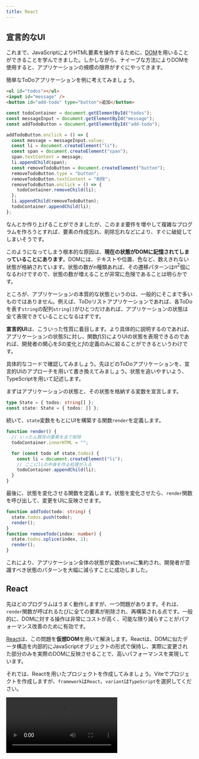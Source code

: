 ```yaml
---
title: React
---
```



## 宣言的なUI

これまで、JavaScriptによりHTML要素を操作するために、[DOM](/docs/trial-session/dom/)を用いることができることを学んできました。しかしながら、ナイーブな方法によりDOMを使用すると、アプリケーションの規模の限界がすぐにやってきます。

簡単なToDoアプリケーションを例に考えてみましょう。

```html title="index.html"
<ul id="todos"></ul>
<input id="message" />
<button id="add-todo" type="button">追加</button>
```

```js title="script.js"
const todoContainer = document.getElementById("todos");
const messageInput = document.getElementById("message");
const addTodoButton = document.getElementById("add-todo");

addTodoButton.onclick = () => {
  const message = messageInput.value;
  const li = document.createElement("li");
  const span = document.createElement("span");
  span.textContent = message;
  li.appendChild(span);
  const removeTodoButton = document.createElement("button");
  removeTodoButton.type = "button";
  removeTodoButton.textContent = "削除";
  removeTodoButton.onclick = () => {
    todoContainer.removeChild(li);
  };
  li.appendChild(removeTodoButton);
  todoContainer.appendChild(li);
};
```

<ViewSource url={import.meta.url} path="_samples/todo-dom" />

なんとか作り上げることができましたが、このまま要件を増やして複雑なプログラムを作ろうとすれば、要素の作成忘れ、削除忘れなどにより、すぐに破綻してしまいそうです。

このようになってしまう根本的な原因は、**現在の状態がDOMに記憶されてしまっていることにあります**。DOMには、テキストや位置、色など、数えきれない状態が格納されています。状態の数が$n$種類あれば、その遷移パターンは$n^2$個になるわけですので、状態の数が増えることが非常に危険であることは明らかです。

ところが、アプリケーションの本質的な状態というのは、一般的にそこまで多いものではありません。例えば、ToDoリストアプリケーションであれば、各ToDoを表す`string`の配列`string[]`がひとつだけあれば、アプリケーションの状態は全て表現できていることになるはずです。

**宣言的UI**は、こういった性質に着目します。より具体的に説明するのであれば、アプリケーションの状態$S$に対し、関数$f(S)$によりUIの状態を表現できるのであれば、開発者の関心を$S$の変化と$f$の定義のみに絞ることができるというわけです。

具体的なコードで確認してみましょう。先ほどのToDoアプリケーションを、宣言的UIのアプローチを用いて書き換えてみましょう。状態を追いやすいよう、TypeScriptを用いて記述します。

まずはアプリケーションの状態と、その状態を格納する変数を宣言します。

```typescript
type State = { todos: string[] };
const state: State = { todos: [] };
```

続いて、`state`変数をもとにUIを構築する関数`render`を定義します。

```typescript
function render() {
  // いったん既存の要素を全て削除
  todoContainer.innerHTML = "";

  for (const todo of state.todos) {
    const li = document.createElement("li");
    // ここにliの中身を作る処理が入る
    todoContainer.appendChild(li);
  }
}
```

最後に、状態を変化させる関数を定義します。状態を変化させたら、`render`関数を呼び出して、変更をUIに反映させます。

```typescript
function addTodo(todo: string) {
  state.todos.push(todo);
  render();
}
function removeTodo(index: number) {
  state.todos.splice(index, 1);
  render();
}
```

<ViewSource url={import.meta.url} path="_samples/todo-declarative" />

これにより、アプリケーション全体の状態が変数`state`に集約され、開発者が意識すべき状態のパターンを大幅に減らすことに成功しました。

## React

先ほどのプログラムはうまく動作しますが、一つ問題があります。それは、`render`関数が呼ばれるたびに全ての要素が削除され、再構築される点です。一般的に、DOMに対する操作は非常にコストが高く、可能な限り減らすことがパフォーマンス改善のために有効です。

[React](https://ja.reactjs.org/)は、この問題を**仮想DOM**を用いて解決します。Reactは、DOMに似たデータ構造を内部的にJavaScriptオブジェクトの形式で保持し、実際に変更された部分のみを実際のDOMに反映させることで、高いパフォーマンスを実現しています。

それでは、Reactを用いたプロジェクトを作成してみましょう。Viteでプロジェクトを作成しますが、`framework`は`React`、`variant`は`TypeScript`を選択してください。

<video src={createReactProjectVideo} controls />

:::tip[Reactの使用に最低限必要なパッケージ]

Reactを新規プロジェクトではなく、既存のウェブプロジェクトで用いる場合には、[`react`パッケージ](https://www.npmjs.com/package/react)と、[`react-dom`パッケージ](https://www.npmjs.com/package/react-dom)が必要です。

また、React本体はTypeScriptに対応していないので、TypeScriptプロジェクトでReactを用いるためには`@types`パッケージを加えてインストールする必要があります。

```json title="package.json (抜粋)"
{
  "dependencies": {
    "react": "^18.2.0",
    "react-dom": "^18.2.0"
  },
  "devDependencies": {
    "@types/react": "^18.0.28",
    "@types/react-dom": "^18.0.11"
  }
}
```

:::

## <Term>JSX</Term>

Reactを使用するプロジェクトでは、通常<Term>**JSX**</Term>と呼ばれる、JavaScriptの拡張構文も用いられます。拡張子は`.jsx`で、TypeScriptとともに用いるためには`.tsx`となります。Viteのテンプレートからプロジェクトを作成した場合には、`main.tsx`と`App.tsx`が作成されるはずです。

`main.tsx`はHTMLから直接実行されるファイルで、`id`属性に`root`を持つ要素の中をReactにより管理する旨を示しています。また、このファイルから`App.tsx`で定義された関数`App`が読み込まれています。詳細は重要ではないのでここでは扱いません。

```tsx title="main.tsx"
ReactDOM.createRoot(document.getElementById("root")!).render(
  <React.StrictMode>
    <App />
  </React.StrictMode>,
);
```

:::tip[Non-null assertion operator]

`document.getElementById("root")`の直後に続く`!`記号は、TypeScriptのnon-null assertion operatorです。`document.getElementById`関数は、要素が見つからなかった場合に`null`を返すため、戻り値は`HTMLElement | null`型と定義されています。`null`である可能性がないことをプログラマが保証することをTypeScriptに伝える記号が`!`です。なお、`tsconfig.json`の設定によってはこのエラーは表示されません。

```typescript
document.getElementById("root").textContent; // Object is possibly 'null'.
document.getElementById("root")!.textContent; // OK
```

:::

それでは、`App.tsx`を書き換えながら、Reactの動作を確認していきましょう。まずは、`App.tsx`を次のように修正します。

```tsx title="App.tsx"
export default function App() {
  return <div>Hello React</div>;
}
```

<ViewSource url={import.meta.url} path="_samples/react-hello-world" />

このプログラムを実行すると、`div`要素が生成され、その中に`Hello React`が表示されます。3行目の`<div>Hello React</div>`が見慣れない文法ですね。

JSXでは、`<div>`のように、**HTMLの開始タグに似た記号が現れると、対応する終了タグまで囲まれた部分を、「JSX要素」を生成する式と解釈する**ようになります。この部分のことを以後便宜的にJSX式と呼ぶことにします。

JSX式は、JSX要素 (`JSX.Element`型の値) を生成します。この値はごく一般的なオブジェクトで、変数に代入するなど、他の値と同じように扱うことが可能です。

```tsx title="App.tsx"
const message: JSX.Element = <div>Hello React</div>;

export default function App() {
  return message;
}
```

:::tip[JSX式のトランスパイル結果]

JSX式は、Viteなどの<Term>トランスパイラ</Term>により<Term>トランスパイル</Term>されると、関数呼び出しになります。例えば、

```tsx
const message: JSX.Element = <div>Hello React</div>;
```

は、次のように<Term>トランスパイル</Term>されます。

```javascript
const message = React.createElement("div", null, "Hello React");
```

:::

Reactは、`App`関数の戻り値として`JSX.Element`が返されると、それをもとに実際のDOMを構築します。この例では、`div`要素を作成し、その中に`Hello React`というテキストを挿入します。つまり、この`JSX.Element`が、先ほどの**仮想DOM**なるものの実体です。

JSX式の中に括弧`{}`が現れると、その内部は通常のJavaScript式として評価されるようになります。これを利用して、HTML構造の中にJavaScriptによる計算結果を埋め込むことができます。

```tsx title="App.tsx"
export default function App() {
  return <div>1 + 1 = {1 + 1}</div>;
}
```

属性の値部分にも`{}`が使用できます。

```tsx title="App.tsx"
export default function App() {
  return <input placeholder={new Date().toString()} />;
}
```

JSX式とJavaScriptの間を行き来することもできます。

```tsx title="App.tsx"
const age = 22;

export default function App() {
  return (
    <p>
      {age >= 20 ? (
        <span>いらっしゃいませ！</span>
      ) : (
        <strong>お酒は20歳になってから！</strong>
      )}
    </p>
  );
}
```

:::tip[条件演算子 (三項演算子)]

`?`と`:`の組で表される演算子は、**条件演算子 (三項演算子)** です。条件式の評価結果が真なら2つめの式を、偽なら3つめの式を評価します。

```javascript
const a = 5;
const b = 6;
const max = a > b ? a : b; // 6
```

:::

![JSXとJavaScriptの入れ子構造](./jsx-and-javascript.png)

### 課題

自分のテストの点数を表す変数`score`を用意し、Reactで次を満たすプログラムを作成してください。

- `score`が80以上なら`大変よくできました。`と表示する。
- `score`が50以上80未満なら`よくできました。`と表示する。
- `score`が50未満なら`もう少し頑張りましょう。`と表示する。

<Answer>

解答例1

条件演算子をネストして、条件分岐を表現します。

```tsx title="App.tsx"
const score: number = 80;

export default function App() {
  return (
    <>
      {score >= 80 ? (
        <div>大変よくできました。</div>
      ) : score >= 50 ? (
        <div>よくできました。</div>
      ) : (
        <div>もう少し頑張りましょう。</div>
      )}
    </>
  );
}
```

<ViewSource url={import.meta.url} path="_samples/test-score" />

解答例2

次のように変数にJSX要素を代入しておき、最後にその変数を返すという方法もあります。

```tsx title="App.tsx"
const score: number = 80;

export default function App() {
  let message: JSX.Element;
  if (score >= 80) {
    message = <div>大変よくできました。</div>;
  } else if (score >= 50) {
    message = <div>よくできました。</div>;
  } else {
    message = <div>もう少し頑張りましょう。</div>;
  }
  return message;
}
```

<ViewSource url={import.meta.url} path="_samples/another-test-score" />

</Answer>

## JSXにおける条件分岐

JSX要素は式の形で表現されるため、内部で`if`文や`for`文といった制御構造は用いることができません。

前項で扱ったように、`if〜else`構造を式として表現するためには、条件演算子が使用できます。一方、`else if`を含まない単純な`if`に相当する構造をJSX式として表現するためには、通常`&&`演算子が用いられます。例を見てみましょう。

```tsx title="App.tsx"
const age = 20;

export default function App() {
  return (
    <form>
      <input placeholder="お名前" />
      <button>送信</button>
      {age < 18 && <p>18歳未満の場合は保護者の同意が必要です。</p>}
    </form>
  );
}
```

:::tip[JSXと閉じタグ]

JSXでは、HTMLにおいて閉じタグが必須でない要素 (この例では`input`要素) でも閉じタグが必須となります。

:::

このプログラムは、`age`変数が`18`以上である場合のみメッセージを表示します。これは、`&&`演算子の挙動を利用した手法です。これまで、`&&`演算子は両辺が`true`であれば`true`を返す演算子であるとしてきました。しかしながら、[`&&`演算子のより一般的な定義](https://developer.mozilla.org/ja/docs/Web/JavaScript/Reference/Operators/Logical_AND)は、**左辺が[<Term>truthy</Term>](https://developer.mozilla.org/ja/docs/Glossary/Truthy)であれば右辺の値を、そうでなければ左辺の値を返す演算子**です。

```typescript
const a = 3 && 4; // 3はtruthyなのでaは4
const b = null && "Hello"; // nullはfalsyなのでbはnull
```

つまり、`age < 18 && <p>18歳未満の...</p>`という式は、ageが`18`未満のとき`<p>18歳未満の...</p>` (`JSX.Element`) に、そうでないときに`false`になります。

さらに、Reactは、**JSX中に現れた`false`や`null`、`undefined`といった値は無視します**。これにより、`if`に似た構造が表現できるわけです。

:::tip[truthyとfalsy]

JavaScriptでは、if文やwhile文などの制御構造も、条件式の結果がtruthyであるかを確認しています。

```typescript
if ("") {
  // 空文字列はfalsyなのでこの部分は実行されない
}
```

Boolean関数は、truthyな値を`true`に、falsyな値を`false`に変換します。

```typescript
Boolean(null); // false
Boolean("Hello"); // true
```

:::

## JSXにおける繰り返し

Reactでは、JSXの子要素として配列を指定することができます。ただし、**配列の要素が`JSX.Element`型である場合、各要素の`key`属性に重複しない値を指定する必要があります**。

```tsx title="App.tsx"
const listItems = [
  <li key="1">要素1</li>,
  <li key="2">要素2</li>,
  <li key="3">要素3</li>,
];

export default function App() {
  return <ul>{listItems}</ul>;
}
```

この性質から、Reactにおいて[`Array#map`メソッド](https://developer.mozilla.org/ja/docs/Web/JavaScript/Reference/Global_Objects/Array/map)は、繰り返し構文の代わりとして非常によく用いられます。次の例は、`Student[]`型の変数`students`が、`Array#map`により`JSX.Element[]`の値に変換され、`ul`要素の子要素に指定されています。

```tsx title="App.tsx"
type Student = { id: string; name: string; age: number };

const students: Student[] = [
  { id: "J4-220000", name: "田中", age: 19 },
  { id: "J5-220001", name: "鈴木", age: 18 },
  { id: "J6-230001", name: "佐藤", age: 20 },
];

export default function App() {
  return (
    <ul>
      {students.map((student) => (
        <li key={student.id}>
          {student.name} ({student.age})
        </li>
      ))}
    </ul>
  );
}
```

### 課題

先程の`students`のデータを用いて、次のような表を作ってみましょう。

| 学籍番号  | 名前 | 年齢 |
| --------- | ---- | ---- |
| J4-220000 | 田中 | 19   |
| J5-220001 | 鈴木 | 18   |
| J6-230001 | 佐藤 | 20   |

<Answer>

```tsx title="App.tsx"
type Student = { id: string; name: string; age: number };

const students: Student[] = [
  { id: "J4-220000", name: "田中", age: 19 },
  { id: "J5-220001", name: "鈴木", age: 18 },
  { id: "J6-230001", name: "佐藤", age: 20 },
];

export default function App() {
  return (
    <table>
      <thead>
        <tr>
          <th>学生証番号</th>
          <th>名前</th>
          <th>年齢</th>
        </tr>
      </thead>
      <tbody>
        {students.map((student) => (
          <tr key={student.id}>
            <td>{student.id}</td>
            <td>{student.name}</td>
            <td>{student.age}</td>
          </tr>
        ))}
      </tbody>
    </table>
  );
}
```

<ViewSource url={import.meta.url} path="_samples/table" />

</Answer>

## コンポーネント

Reactでは、**大文字の名前から始まる関数**を、**コンポーネント**として使用できます。コンポーネントとなる関数は、`JSX.Element`を返さなければなりません。次の例では、自作のコンポーネント`Greeting`を定義しています。なお、`main.tsx`から呼び出される`App`もまたコンポーネントです。

```tsx title="App.tsx"
function Greeting() {
  return <p>Hello World!</p>;
}

export default function App() {
  return (
    <div>
      <Greeting />
    </div>
  );
}
```

属性を指定した場合、属性名と属性の値の組み合わせからなるオブジェクトがコンポーネントの第1引数に渡されます。この引数は通常`props`と命名されます。属性名は通常<Term>キャメルケース</Term>で表記されます。

```tsx title="App.tsx"
type GreetingProps = { myName: string };

function Greeting(props: GreetingProps) {
  return <p>Hello {props.myName}!</p>;
}

export default function App() {
  return (
    <div>
      <Greeting myName="田中" />
    </div>
  );
}
```

属性名には文字列しか指定できませんが、属性の値にはJavaScriptの任意の値が使用できます。次の例では、`Clock`コンポーネントの`now`属性に`Date`オブジェクトを指定しています。

```tsx title="App.tsx"
type ClockProps = { now: Date };

function Clock(props: ClockProps) {
  return <p>現在は {props.now.toString()}!</p>;
}

export default function App() {
  return (
    <div>
      <Clock now={new Date()} />
    </div>
  );
}
```

## `useState`フックと状態

Reactでは、**フック**と呼ばれる、コンポーネント内のみから呼び出すことのできる特別な関数を使用できます。フックは通常`use`から始まる名前の関数となっています。[`useState`フック](https://ja.reactjs.org/docs/hooks-reference.html#usestate)は、最も基本的なフックで、**コンポーネントに状態を持たせるためのフック**です。次の例は、状態`count`が、ボタンがクリックされるたびに1ずつ増加していくアプリケーションです。

```tsx title="App.tsx"
import { useState } from "react";

export default function App() {
  const [count, setCount] = useState<number>(0);

  const increment = () => {
    setCount(count + 1);
  };

  return (
    <div>
      <p>{count}</p>
      <button type="button" onClick={increment}>
        増やす
      </button>
    </div>
  );
}
```

`useState`関数は、**コンポーネントに持たせる状態の初期値を引数にとり、コンポーネントの状態を作成する関数**です。型パラメータを用いて、状態の型を指定できます。この例では、初期値が`0`であるような`number`型の状態を作成しています。

`useState`関数の戻り値は、**要素数2の配列で、0番目の要素が現在の状態を、1番目の要素が状態を更新するための関数**になります。もう少し厳密な表現を用いるのであれば、`useState<T>`関数の戻り値は`[T, (value: T) => void]`型とみなせます。

:::tip[配列の分割代入]

先ほどのプログラムにおいて

```tsx
const [count, setCount] = useState(0);
```

は、[**分割代入**](https://developer.mozilla.org/ja/docs/Web/JavaScript/Reference/Operators/Destructuring_assignment)という記法であり、次のように動作します。

```tsx
const useStateResult = useState(0);
const count = useStateResult[0];
const setCount = useStateResult[1];
```

:::

:::tip[`void`型]

`void`型は、通常関数の戻り値にのみ使用される型で、関数が値を返さないことを示します。

:::

`App`関数内で定義されている`increment`関数では、`setCount`関数に対し、現在の状態である`count`変数に`1`を加えた値を引数として渡しています。これにより、`increment`関数が呼ばれると、状態`count`が増加するようになります。

:::tip[フック呼び出しの制約]

Reactのフックは、コンポーネントの中で**毎度同じ回数、同じ順序で呼ばれる**必要があります。ですので、`if`などの制御構造の中でフックを呼び出すことは通常ありません。この理由は次の項で判明します。

```tsx
function App() {
  if (condition) {
    // フックが呼び出される順番や回数が変わってはならない
    // const [state, setState] = useState(0);
  }
  return <div />;
}
```

:::

## コンポーネント関数が実行されるタイミング

Reactにおけるコンポーネントとは、`JSX.Element`を返す関数を指すのでした。では、この関数は、どういったタイミングで実行されるのでしょうか。

この疑問に対する回答を探るため、先ほど作成したApp関数の先頭に、`console.log`を追加してみましょう。これにより、`App`関数が実行されるタイミングで、コンソールにメッセージが表示されるようになります。

```tsx title="App.tsx"
import { useState } from "react";

export default function App() {
  const [count, setCount] = useState<number>(0);
  console.log(`count = ${count}`);

  const increment = () => {
    setCount(count + 1);
  };

  return (
    <div>
      <p>{count}</p>
      <button type="button" onClick={increment}>
        増やす
      </button>
    </div>
  );
}
```

<ViewSource url={import.meta.url} path="_samples/react-component-function" />

このプログラムを実行することで、`App`関数は、初回読み込み時と、ボタンがクリックされたタイミングで実行されていることが分かります。

<video src={componentRenderingVideo} controls muted />

つまり、Reactは、**状態が変化するたびにコンポーネント関数を実行し、その結果得られた`JSX.Element`の変化を検知してDOMに反映させている**のです。

## ユーザー入力を扱う

Reactでは、入力可能な要素の`value`属性を固定すると、その要素には入力できなくなります。

```tsx title="App.tsx"
export default function App() {
  return <input value="Fixed" />; // 入力できない
}
```

<ViewSource url={import.meta.url} path="_samples/react-fixed-input" />

`onChange`イベントを受け取って入力した値をコンポーネントの状態に反映させることで、ユーザー入力とコンポーネントの状態を同期させることができるようになります。

```tsx title="App.tsx"
import { useState } from "react";

export default function App() {
  const [text, setText] = useState("");

  return (
    <>
      <input
        value={text}
        onChange={(e) => {
          setText(e.target.value);
        }}
      />
      <p>入力されたテキスト: {text}</p>
    </>
  );
}
```

<ViewSource url={import.meta.url} path="_samples/react-fixed-input" />

`onChange`属性には、要素のテキストが変更された際に発生するイベントのイベントハンドラを指定します。Reactの`onChange`属性は、DOMの[`change`イベント](https://developer.mozilla.org/ja/docs/Web/API/HTMLElement/change_event)ハンドラと同様に記述することができ、第1引数には[`Event`オブジェクト](https://developer.mozilla.org/ja/docs/Web/API/Event)に似た値が与えられます。

[`Event#target`](https://developer.mozilla.org/ja/docs/Web/API/Event/target)プロパティには、イベントが発生した要素 (上の例では[`HTMLInputElement`](https://developer.mozilla.org/ja/docs/Web/API/HTMLInputElement)) が格納されます。このオブジェクトの[`value`プロパティ](https://developer.mozilla.org/en-US/docs/Web/API/HTMLInputElement)を通して入力されようとしている値が取得できるので、この値を`setText`関数を用いて状態に反映させています。

![入力されたデータの流れ](./input-data-flow.png)

## 複数のコンポーネントで状態を共有する

親コンポーネント`App`と子コンポーネント`TextField`の関係があったとします。`TextField`コンポーネントで編集可能な状態を、親コンポーネント`App`でも使用したいとします。

複数のコンポーネントで共通の状態が必要となる場合、**それら全てが持つ共通の親コンポーネントで状態を定義する必要があります**。この場合では、親コンポーネントである`App`に状態を定義するのが正解です。

子コンポーネントには、**現在の状態の値そのものと、状態を更新するための関数を属性を経由して渡せば**、通常の状態と同じように使用できるようになります。

```tsx title="App.tsx"
import { useState } from "react";

type TextFieldProps = {
  value: string;
  onChange: (value: string) => void;
};

function TextField(props: TextFieldProps) {
  return (
    <input
      value={props.value}
      onChange={(e) => {
        props.onChange(e.target.value);
      }}
    />
  );
}

export default function App() {
  const [text, setText] = useState("");

  return (
    <>
      <TextField value={text} onChange={setText} />
      <p>入力されたテキスト: {text}</p>
    </>
  );
}
```

<ViewSource url={import.meta.url} path="_samples/react-prop-forwarding" />

## 複雑な状態を扱う

`useState`が作成可能な状態は、何もプリミティブな値のみに限りません。オブジェクトの形の状態を作成することで、より複雑な状態を表現することができます。以前扱ったToDoアプリを、Reactを用いて書き直してみましょう。

```tsx title="App.tsx"
import { useState } from "react";

type Todo = { id: number; title: string };

export default function App() {
  const [todos, setTodos] = useState<Todo[]>([]);
  const [nextId, setNextId] = useState(1);
  const [newTodo, setNewTodo] = useState("");

  const addTodo = () => {
    setTodos([...todos, { id: nextId, title: newTodo }]);
    setNextId(nextId + 1);
    setNewTodo("");
  };

  const removeTodo = (id: number) => {
    setTodos(todos.filter((todo) => todo.id !== id));
  };

  return (
    <>
      <ul>
        {todos.map((todo) => (
          <li key={todo.id}>
            <span>{todo.title}</span>
            <button
              type="button"
              onClick={() => {
                removeTodo(todo.id);
              }}
            >
              削除
            </button>
          </li>
        ))}
      </ul>
      <div>
        <input
          value={newTodo}
          onChange={(e) => {
            setNewTodo(e.target.value);
          }}
        />
        <button type="button" onClick={addTodo}>
          追加
        </button>
      </div>
    </>
  );
}
```

<ViewSource url={import.meta.url} path="_samples/react-todo" />

この例では、ToDo一覧を保持する状態`todos`と、次のIDを保持する状態`nextId`、そして新規作成用のテキストボックスの内容を保持する状態`newTodo`に分けて状態を管理しています。

:::tip[Reactとイミュータビリティ]

[オブジェクトの参照](/docs/browser-apps/reference/)節で扱ったように、JavaScriptオブジェクトは参照として扱われます。Reactでは、**状態として保存されたオブジェクトの参照先への変更は許可されていません**。例えば、先ほどのプログラムの`addTodo`関数と`removeTodo`関数は、次のように書き換えることはできません。これは、この方法ではReactが状態が変化したことを検知できないからです。

```tsx
const addTodo = () => {
  todos.push({ id: nextId, title: newTodo });
};
const removeTodo = (id: number) => {
  todos.splice(
    todos.findIndex((todo) => todo.id === id),
    1,
  );
};
```

オブジェクトの中身が変化しないとき、そのオブジェクトは<Term>**イミュータブル**</Term>であるといいます。一方、`Array#push`メソッドや`Array#splice`メソッドは、配列の中身を変化させます。このように、<Term>ミュータブル</Term>な操作を伴う関数を、**破壊的**であるという場合があります。破壊的メソッドは React の状態に対して使用できません。

:::

:::tip[スプレッド構文]

[スプレッド構文](https://developer.mozilla.org/ja/docs/Web/JavaScript/Reference/Operators/Spread_syntax)は、配列やオブジェクトを、別の配列やオブジェクトに展開するための記法です。重複するプロパティがある場合は、後に記載されたものが優先されます。

```typescript
const array1 = [1, 2, 3];
const array2 = [...array1, 4, 5]; // [1, 2, 3, 4, 5]

const object1 = { name: "田中", age: 18 };
const object2 = { ...object1, age: 19, address: "東京" }; // { name: "田中", age: 19, address: "東京" }
```

:::

## 演習問題1

ToDoリストの要素を上下に移動させる機能を追加しましょう

<ViewSource url={import.meta.url} path="_samples/todo-up-down" />

## 演習問題2

ToDoリストの要素へ編集する機能を追加しましょう

<ViewSource url={import.meta.url} path="_samples/todo-edit" />

## 演習問題3（発展）

データベースに永続化することができるToDoリストアプリケーションを作成しましょう

ヒント: ページ読み込み時にFetch APIを用いてデータを保存済みのToDo一覧を取得します。リストが編集されたら再びFetch APIを用いてデータを保存しましょう。

解答例

<ViewSource
  url={import.meta.url}
  path="_samples/todo-database2"
  noCodeSandbox
/>

